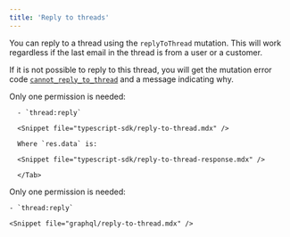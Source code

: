 ```yaml
---
title: 'Reply to threads'
---
```


You can reply to a thread using the `replyToThread` mutation. This will work regardless if the last email in the thread is from a user or a customer.

If it is not possible to reply to this thread, you will get the mutation error code [`cannot_reply_to_thread`](/api-reference/graphql/error-codes#cannot_reply_to_thread) and a message indicating why.

<Tabs>
  <Tab title="Typescript SDK">
      Only one permission is needed:

      - `thread:reply`

      <Snippet file="typescript-sdk/reply-to-thread.mdx" />

      Where `res.data` is:

      <Snippet file="typescript-sdk/reply-to-thread-response.mdx" />

      </Tab>

  <Tab title="GraphQL">
    Only one permission is needed:

    - `thread:reply`

    <Snippet file="graphql/reply-to-thread.mdx" />

  </Tab>

</Tabs>

